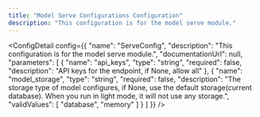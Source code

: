 ```yaml
---
title: "Model Serve Configurations Configuration"
description: "This configuration is for the model serve module."
---
```



<ConfigDetail config={{
  "name": "ServeConfig",
  "description": "This configuration is for the model serve module.",
  "documentationUrl": null,
  "parameters": [
    {
      "name": "api_keys",
      "type": "string",
      "required": false,
      "description": "API keys for the endpoint, if None, allow all"
    },
    {
      "name": "model_storage",
      "type": "string",
      "required": false,
      "description": "The storage type of model configures, if None, use the default storage(current database). When you run in light mode, it will not use any storage.",
      "validValues": [
        "database",
        "memory"
      ]
    }
  ]
}} />

